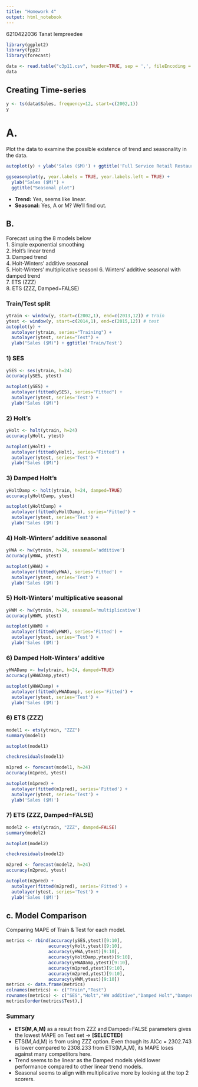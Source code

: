 ```yaml
---
title: "Homework 4"
output: html_notebook
---
```

6210422036 Tanat Iempreedee

```r
library(ggplot2)
library(fpp2)
library(forecast)

data <- read.table("c3p11.csv", header=TRUE, sep = ',', fileEncoding = 'UTF-8-BOM')
data
```
## Creating Time-series
```r
y <- ts(data$Sales, frequency=12, start=c(2002,1))
y
```

# A.

Plot the data to examine the possible existence of trend and seasonality in the data.

```r
autoplot(y) + ylab('Sales ($M)') + ggtitle('Full Service Retail Restaurant Sales ($M)')
```
```r
ggseasonplot(y, year.labels = TRUE, year.labels.left = TRUE) +
  ylab("Sales ($M)") +
  ggtitle("Seasonal plot")
```
- **Trend:** Yes, seems like linear.  
- **Seasonal:** Yes, A or M? We'll find out.  


## B.
Forecast using the 8 models below  
1. Simple exponential smoothing  
2. Holt's linear trend  
3. Damped trend  
4. Holt-Winters' additive seasonal  
5. Holt-Winters' multiplicative seasonl
6. Winters' additive seasonal with damped trend  
7. ETS (ZZZ)  
8. ETS (ZZZ, Damped=FALSE)  

### Train/Test split
```r
ytrain <- window(y, start=c(2002,1), end=c(2013,12)) # train
ytest <- window(y, start=c(2014,1), end=c(2015,12)) # test 
autoplot(y) +
  autolayer(ytrain, series="Training") +
  autolayer(ytest, series="Test") +
  ylab("Sales ($M)") + ggtitle('Train/Test')
```
### 1) SES
```r
ySES <- ses(ytrain, h=24)
accuracy(ySES, ytest)
```

```r
autoplot(ySES) + 
  autolayer(fitted(ySES), series="Fitted") +
  autolayer(ytest, series='Test') +
  ylab("Sales ($M)")
```
### 2) Holt's

```r
yHolt <- holt(ytrain, h=24)
accuracy(yHolt, ytest)
```
```r
autoplot(yHolt) + 
  autolayer(fitted(yHolt), series="Fitted") +
  autolayer(ytest, series='Test') +
  ylab("Sales ($M)")
```
### 3) Damped Holt's

```r
yHoltDamp <- holt(ytrain, h=24, damped=TRUE)
accuracy(yHoltDamp, ytest)
```
```r
autoplot(yHoltDamp) +
  autolayer(fitted(yHoltDamp), series='Fitted') +
  autolayer(ytest, series='Test') +
  ylab('Sales ($M)')
```

### 4) Holt-Winters' additive seasonal

```r
yHWA <- hw(ytrain, h=24, seasonal='additive')
accuracy(yHWA, ytest)
```
```r
autoplot(yHWA) +
  autolayer(fitted(yHWA), series='Fitted') +
  autolayer(ytest, series='Test') +
  ylab('Sales ($M)')
```

### 5) Holt-Winters' multiplicative seasonal

```r
yHWM <- hw(ytrain, h=24, seasonal='multiplicative')
accuracy(yHWM, ytest)
```
```r
autoplot(yHWM) +
  autolayer(fitted(yHWM), series='Fitted') +
  autolayer(ytest, series='Test') +
  ylab('Sales ($M)')
```
### 6) Damped Holt-Winters' additive
```r
yHWADamp <- hw(ytrain, h=24, damped=TRUE)
accuracy(yHWADamp,ytest)
```
```r
autoplot(yHWADamp) + 
  autolayer(fitted(yHWADamp), series='Fitted') +
  autolayer(ytest, series='Test') +
  ylab('Sales ($M)')
```
### 6) ETS (ZZZ)
```r
model1 <- ets(ytrain, "ZZZ")
summary(model1)
```
```r
autoplot(model1)
```
```r
checkresiduals(model1)
```

```r
m1pred <- forecast(model1, h=24)
accuracy(m1pred, ytest)
```

```r
autoplot(m1pred) +
  autolayer(fitted(m1pred), series='Fitted') + 
  autolayer(ytest, series='Test') +
  ylab('Sales ($M)')
```
### 7) ETS (ZZZ, Damped=FALSE)

```r
model2 <- ets(ytrain, "ZZZ", damped=FALSE)
summary(model2)
```

```r
autoplot(model2)
```

```r
checkresiduals(model2)
```

```r
m2pred <- forecast(model2, h=24)
accuracy(m2pred, ytest)
```
```r
autoplot(m2pred) +
  autolayer(fitted(m2pred), series='Fitted') + 
  autolayer(ytest, series='Test') +
  ylab('Sales ($M)')
```

## c. Model Comparison

Comparing MAPE of Train & Test for each model.
```r
metrics <- rbind(accuracy(ySES,ytest)[9:10],
                accuracy(yHolt,ytest)[9:10],
                accuracy(yHWA,ytest)[9:10],
                accuracy(yHoltDamp,ytest)[9:10],
                accuracy(yHWADamp,ytest)[9:10],
                accuracy(m1pred,ytest)[9:10],
                accuracy(m2pred,ytest)[9:10],
                accuracy(yHWM,ytest)[9:10])
metrics <- data.frame(metrics)
colnames(metrics) <- c("Train","Test")
rownames(metrics) <- c("SES","Holt","HW additive","Damped Holt","Damped HW additive", "ETS (M,Ad,M)","ETS (M,A,M)","HW multiplicative")
metrics[order(metrics$Test),]
```

### Summary
- **ETS(M,A,M)** as a result from ZZZ and Damped=FALSE parameters gives the lowest MAPE on Test set -> **[SELECTED]**  
- ETS(M,Ad,M) is from using ZZZ option. Even though its AICc = 2302.743 is lower compared to 2308.233 from ETS(M,A,M), its MAPE loses against many competitors here.  
- Trend seems to be linear as the Damped models yield lower performance compared to other linear trend models.
- Seasonal seems to align with multiplicative more by looking at the top 2 scorers.  



